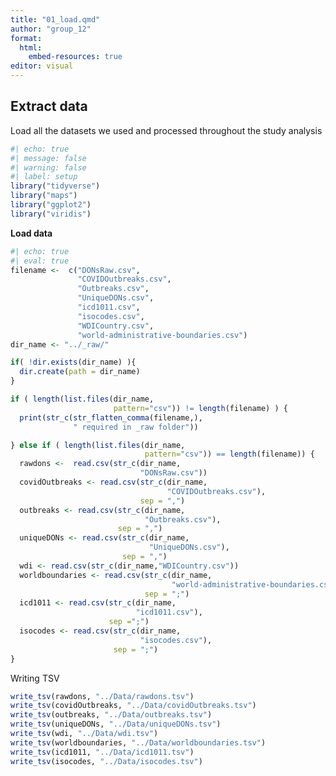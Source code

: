 ```yaml
---
title: "01_load.qmd"
author: "group_12"
format: 
  html:
    embed-resources: true
editor: visual
---
```


## Extract data

Load all the datasets we used and processed throughout the study analysis

```r
#| echo: true
#| message: false
#| warning: false
#| label: setup
library("tidyverse")
library("maps")
library("ggplot2")
library("viridis")

```

**Load data**

```r
#| echo: true
#| eval: true
filename <-  c("DONsRaw.csv",
               "COVIDOutbreaks.csv",
               "Outbreaks.csv",
               "UniqueDONs.csv",
               "icd1011.csv",
               "isocodes.csv",
               "WDICountry.csv", 
               "world-administrative-boundaries.csv")
dir_name <- "../_raw/"

if( !dir.exists(dir_name) ){
  dir.create(path = dir_name)
}

if ( length(list.files(dir_name, 
                       pattern="csv")) != length(filename) ) {
  print(str_c(str_flatten_comma(filename,), 
              " required in _raw folder"))

} else if ( length(list.files(dir_name, 
                              pattern="csv")) == length(filename)) { 
  rawdons <-  read.csv(str_c(dir_name,
                             "DONsRaw.csv"))
  covidOutbreaks <- read.csv(str_c(dir_name,
                                   "COVIDOutbreaks.csv"), 
                             sep = ",")
  outbreaks <- read.csv(str_c(dir_name,
                              "Outbreaks.csv"), 
                        sep = ",")
  uniqueDONs <- read.csv(str_c(dir_name,
                               "UniqueDONs.csv"),
                         sep = ",")
  wdi <- read.csv(str_c(dir_name,"WDICountry.csv"))
  worldboundaries <- read.csv(str_c(dir_name, 
                                    "world-administrative-boundaries.csv"), 
                              sep = ";")
  icd1011 <- read.csv(str_c(dir_name,
                            "icd1011.csv"), 
                      sep =";")
  isocodes <- read.csv(str_c(dir_name,
                             "isocodes.csv"), 
                       sep = ";")
}
```


Writing TSV
```r
write_tsv(rawdons, "../Data/rawdons.tsv")
write_tsv(covidOutbreaks, "../Data/covidOutbreaks.tsv")
write_tsv(outbreaks, "../Data/outbreaks.tsv")
write_tsv(uniqueDONs, "../Data/uniqueDONs.tsv")
write_tsv(wdi, "../Data/wdi.tsv")
write_tsv(worldboundaries, "../Data/worldboundaries.tsv")
write_tsv(icd1011, "../Data/icd1011.tsv")
write_tsv(isocodes, "../Data/isocodes.tsv")
```

